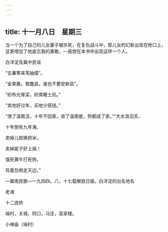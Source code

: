 ```yaml
---
---
---
```

title: 十一月八日　星期三
---




当一个为了自己的儿女妻子被杀死，在复仇战斗中，那儿女的幻影出现在枪口上，这更增加了他底忘我的勇敢。―我想在本书中出现这样一个人。

白洋淀及冀中民谣

“去署寒来苇抽缨”。

“金束鹿，银蠢县，谁也不要安新县”。

“织布光脊梁，织席睡土炕。”

“卖地好过年，买地少搭钱。”

“潦了温南洼，十年不回家，收了温南崖，狗都成了家。”“大水浪滔天，

十年倒有九年淹，

卖掉儿郎换把米，

卖掉妮子好上捐！

饿死黄牛打死狗，

背着包袱走天边。”

―冀南民歌―一九四四，八，十七载解放日报。白洋淀的出名地名

老滩

十二连桥

端村，关城，同口，马庄，高家楼。

小神庙（端村）